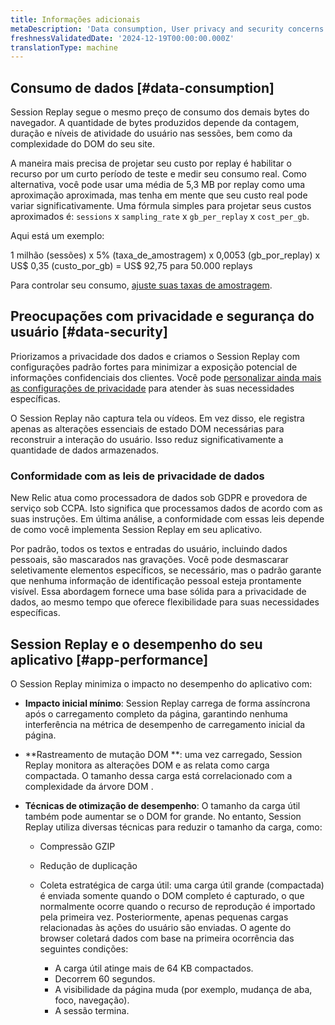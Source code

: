 ```yaml
---
title: Informações adicionais
metaDescription: 'Data consumption, User privacy and security concerns.'
freshnessValidatedDate: '2024-12-19T00:00:00.000Z'
translationType: machine
---
```


## Consumo de dados [#data-consumption]

Session Replay segue o mesmo preço de consumo dos demais bytes do navegador. A quantidade de bytes produzidos depende da contagem, duração e níveis de atividade do usuário nas sessões, bem como da complexidade do DOM do seu site.

A maneira mais precisa de projetar seu custo por replay é habilitar o recurso por um curto período de teste e medir seu consumo real. Como alternativa, você pode usar uma média de 5,3 MB por replay como uma aproximação aproximada, mas tenha em mente que seu custo real pode variar significativamente. Uma fórmula simples para projetar seus custos aproximados é: `sessions` x `sampling_rate` x `gb_per_replay` x `cost_per_gb`.

Aqui está um exemplo:

1 milhão (sessões) x 5% (taxa\_de\_amostragem) x 0,0053 (gb\_por\_replay) x US$ 0,35 (custo\_por\_gb) = US$ 92,75 para 50.000 replays

Para controlar seu consumo, [ajuste suas taxas de amostragem](/docs/browser/browser-monitoring/browser-pro-features/session-replay/configuration/setup-session-replay/#configure-sampling-rates).

## Preocupações com privacidade e segurança do usuário [#data-security]

Priorizamos a privacidade dos dados e criamos o Session Replay com configurações padrão fortes para minimizar a exposição potencial de informações confidenciais dos clientes. Você pode [personalizar ainda mais as configurações de privacidade](/docs/browser/browser-monitoring/browser-pro-features/session-replay/configuration/customize-privacy-settings) para atender às suas necessidades específicas.

O Session Replay não captura tela ou vídeos. Em vez disso, ele registra apenas as alterações essenciais de estado DOM necessárias para reconstruir a interação do usuário. Isso reduz significativamente a quantidade de dados armazenados.

### Conformidade com as leis de privacidade de dados

New Relic atua como processadora de dados sob GDPR e provedora de serviço sob CCPA. Isto significa que processamos dados de acordo com as suas instruções. Em última análise, a conformidade com essas leis depende de como você implementa Session Replay em seu aplicativo.

Por padrão, todos os textos e entradas do usuário, incluindo dados pessoais, são mascarados nas gravações. Você pode desmascarar seletivamente elementos específicos, se necessário, mas o padrão garante que nenhuma informação de identificação pessoal esteja prontamente visível. Essa abordagem fornece uma base sólida para a privacidade de dados, ao mesmo tempo que oferece flexibilidade para suas necessidades específicas.

## Session Replay e o desempenho do seu aplicativo [#app-performance]

O Session Replay minimiza o impacto no desempenho do aplicativo com:

* **Impacto inicial mínimo**: Session Replay carrega de forma assíncrona após o carregamento completo da página, garantindo nenhuma interferência na métrica de desempenho de carregamento inicial da página.

* **Rastreamento de mutação DOM **: uma vez carregado, Session Replay monitora as alterações DOM e as relata como carga compactada. O tamanho dessa carga está correlacionado com a complexidade da árvore DOM .

* **Técnicas de otimização de desempenho**: O tamanho da carga útil também pode aumentar se o DOM for grande. No entanto, Session Replay utiliza diversas técnicas para reduzir o tamanho da carga, como:

  * Compressão GZIP

  * Redução de duplicação

  * Coleta estratégica de carga útil: uma carga útil grande (compactada) é enviada somente quando o DOM completo é capturado, o que normalmente ocorre quando o recurso de reprodução é importado pela primeira vez. Posteriormente, apenas pequenas cargas relacionadas às ações do usuário são enviadas. O agente do browser coletará dados com base na primeira ocorrência das seguintes condições:

    * A carga útil atinge mais de 64 KB compactados.
    * Decorrem 60 segundos.
    * A visibilidade da página muda (por exemplo, mudança de aba, foco, navegação).
    * A sessão termina.